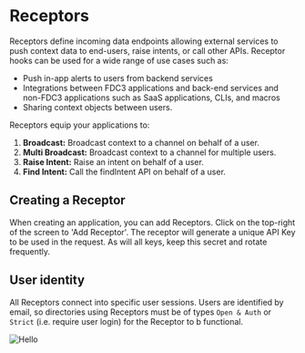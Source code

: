 # Receptors

Receptors define incoming data endpoints allowing external services to push context data to end-users, raise intents, or call other APIs. Receptor hooks can be used for a wide range of use cases such as:

* Push in-app alerts to users from backend services
* Integrations between FDC3 applications and back-end services and non-FDC3 applications such as SaaS applications, CLIs, and macros
* Sharing context objects between users.

Receptors equip your applications to:

1. **Broadcast:** Broadcast context to a channel on behalf of a user.
2. **Multi Broadcast:**  Broadcast context to a channel for multiple users.
3. **Raise Intent:** Raise an intent on behalf of a user. 
4. **Find Intent:**  Call the findIntent API on behalf of a user.

## Creating a Receptor

When creating an application, you can add Receptors. Click on the top-right of the screen to 'Add Receptor'. The receptor will generate a unique API Key to be used in the request.  As will all keys, keep this secret and rotate frequently.

## User identity

All Receptors connect into specific user sessions.  Users are identified by email, so directories using Receptors must be of types `Open & Auth` or `Strict` (i.e. require user login) for the Receptor to b functional.  

![Hello](../../public/receptors/receptor_empty_state.png)